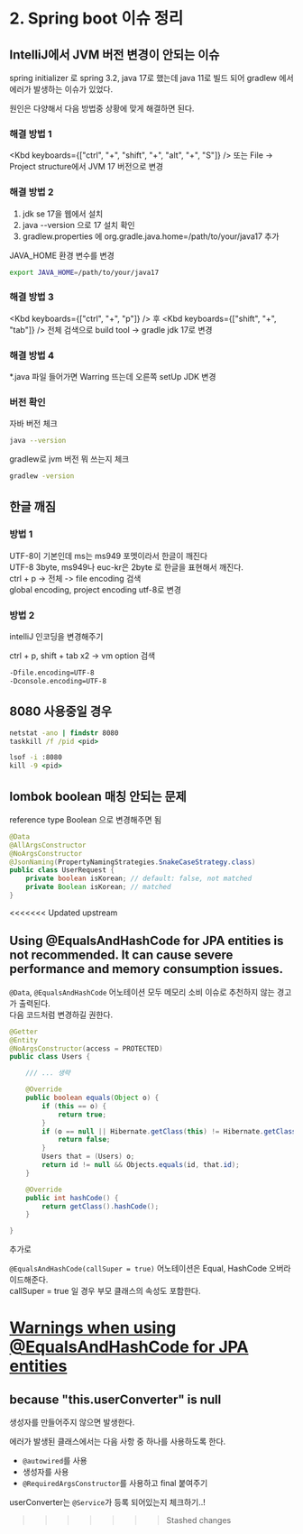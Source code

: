 
# 2. Spring boot 이슈 정리

## IntelliJ에서 JVM 버전 변경이 안되는 이슈

spring initializer 로 spring 3.2, java 17로 했는데 java 11로 빌드 되어 gradlew 에서 에러가 발생하는 이슈가 있었다.

원인은 다양해서 다음 방법중 상황에 맞게 해결하면 된다.

### 해결 방법 1

<Kbd keyboards={["ctrl", "+", "shift", "+", "alt", "+", "S"]} /> 또는 File -> Project structure에서 JVM 17 버전으로 변경

### 해결 방법 2

1. jdk se 17을 웹에서 설치
2. java --version 으로 17 설치 확인
3. gradlew.properties 에 org.gradle.java.home=/path/to/your/java17 추가

JAVA_HOME 환경 변수를 변경

```bash
export JAVA_HOME=/path/to/your/java17
```

### 해결 방법 3

<Kbd keyboards={["ctrl", "+", "p"]} /> 후 <Kbd keyboards={["shift", "+", "tab"]} /> 전체 검색으로 build tool -> gradle
jdk 17로 변경

### 해결 방법 4

\*.java 파일 들어가면 Warring 뜨는데 오른쪽 setUp JDK 변경

### 버전 확인

자바 버전 체크

```bash
java --version
```

gradlew로 jvm 버전 뭐 쓰는지 체크

```bash
gradlew -version
```

## 한글 깨짐

### 방법 1

UTF-8이 기본인데 ms는 ms949 포멧이라서 한글이 깨진다\
UTF-8 3byte, ms949나 euc-kr은 2byte 로 한글을 표현해서 깨진다.\
ctrl + p -> 전체 -> file encoding 검색\
global encoding, project encoding utf-8로 변경

### 방법 2

intelliJ 인코딩을 변경해주기

ctrl + p, shift + tab x2 -> vm option 검색

```txt
-Dfile.encoding=UTF-8
-Dconsole.encoding=UTF-8
```

## 8080 사용중일 경우

```cmd
netstat -ano | findstr 8080
taskkill /f /pid <pid>

lsof -i :8080
kill -9 <pid>
```

## lombok boolean 매칭 안되는 문제

reference type Boolean 으로 변경해주면 됨

```java
@Data
@AllArgsConstructor
@NoArgsConstructor
@JsonNaming(PropertyNamingStrategies.SnakeCaseStrategy.class)
public class UserRequest {
    private boolean isKorean; // default: false, not matched
    private Boolean isKorean; // matched
}
```

<<<<<<< Updated upstream
## Using @EqualsAndHashCode for JPA entities is not recommended. It can cause severe performance and memory consumption issues.

`@Data`, `@EqualsAndHashCode` 어노테이션 모두 메모리 소비 이슈로 추천하지 않는 경고가 출력된다.\
다음 코드처럼 변경하길 권한다.

```java
@Getter
@Entity
@NoArgsConstructor(access = PROTECTED)
public class Users {

    /// ... 생략

    @Override
    public boolean equals(Object o) {
        if (this == o) {
            return true;
        }
        if (o == null || Hibernate.getClass(this) != Hibernate.getClass(o)) {
            return false;
        }
        Users that = (Users) o;
        return id != null && Objects.equals(id, that.id);
    }

    @Override
    public int hashCode() {
        return getClass().hashCode();
    }

}
```

추가로

`@EqualsAndHashCode(callSuper = true)` 어노테이션은 Equal, HashCode 오버라이드해준다.\
callSuper = true 일 경우 부모 클래스의 속성도 포함한다.

[Warnings when using @EqualsAndHashCode for JPA entities](https://youtrack.jetbrains.com/issue/IDEA-279243/Warnings-when-using-EqualsAndHashCode-for-JPA-entities)
=======
## because "this.userConverter" is null

생성자를 만들어주지 않으면 발생한다.

에러가 발생된 클래스에서는 다음 사항 중 하나를 사용하도록 한다.

- `@autowired`를 사용
- 생성자를 사용
- `@RequiredArgsConstructor`를 사용하고 final 붙여주기

userConverter는 `@Service`가 등록 되어있는지 체크하기..!
>>>>>>> Stashed changes
